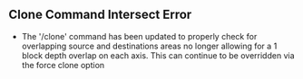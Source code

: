 



## **Clone Command Intersect Error**

-   The '/clone' command has been updated to properly check for overlapping source and destinations areas no longer allowing for a 1 block depth overlap on each axis. This can continue to be overridden via the force clone option


